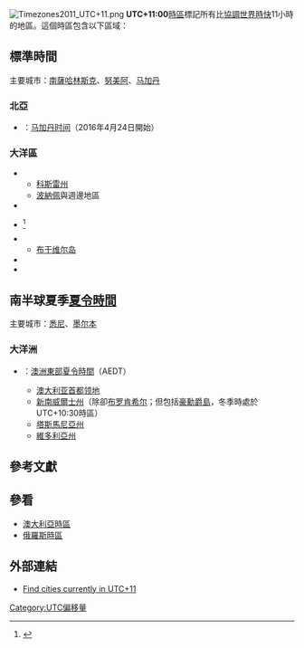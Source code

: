 {{Tz/utc-infobox}}
[[File:Timezones2011_UTC+11.png|thumb]]
{{Time zones of Russia}}
'''UTC+11:00'''[[時區|時區]]標記所有比[[協調世界時|協調世界時]][[UTC偏移量|快]]11小時的地區。這個時區包含以下區域：

==標準時間==
主要城市：[[南薩哈林斯克|南薩哈林斯克]]、[[努美阿|努美阿]]、[[马加丹|马加丹]]
===北亞===
*{{flag|Russia}}：[[马加丹时间|马加丹时间]]（2016年4月24日開始）

===大洋區===
*{{flag|Federated States of Micronesia}}
** [[科斯雷州|科斯雷州]]
** [[波納佩|波納佩]]與週邊地區
*{{flag|New Caledonia}}
*{{flag|Norfolk Island}}<ref>{{cite press release |last=Hardgrave |first=Gary |date=3 September 2015 |url=http://regional.gov.au/territories/norfolk_island/administrator/media/2015/ni-a-mr-201526.aspx |title=Norfolk Island standard time changes 4 October 2015 |location= |publisher={{tsl|en|List of administrative heads of Norfolk Island|}} |accessdate=4 October 2015 |archive-date=2015-10-03 |archive-url=https://web.archive.org/web/20151003205615/http://regional.gov.au/territories/norfolk_island/administrator/media/2015/ni-a-mr-201526.aspx |dead-url=no }}</ref>
*{{flag|Papua New Guinea}}
** [[布干维尔岛|布干维尔岛]]
*{{flag|Solomon Islands}}
*{{flag|Vanuatu}}

==南半球夏季[[夏令時間|夏令時間]]==
主要城市：[[悉尼|悉尼]]、[[墨尔本|墨尔本]]
===大洋洲===
*{{flag|Australia}}：[[澳大利亞時區|澳洲東部夏令時間]]（AEDT）
** [[澳大利亚首都领地|澳大利亚首都领地]]
** [[新南威爾士州|新南威爾士州]]（除卻[[布罗肯希尔|布罗肯希尔]]；但包括[[豪勳爵島|豪勳爵島]]，冬季時處於UTC+10:30時區）
** [[塔斯馬尼亞州|塔斯馬尼亞州]]
** [[維多利亞州|維多利亞州]]

==參考文獻==
{{reflist|refs=
}}

==參看==
* [[澳大利亞時區|澳大利亞時區]]
* [[俄羅斯時區|俄羅斯時區]]

==外部連結==
* [http://www.timegenie.com/utc.time/UTC+11:00 Find cities currently in UTC+11]{{Wayback|url=http://www.timegenie.com/utc.time/UTC+11:00 |date=20120208181612 }}

{{clear}} 
{{時差表|+|11}}
{{Timezones}}

[[Category:UTC偏移量|Category:UTC偏移量]]